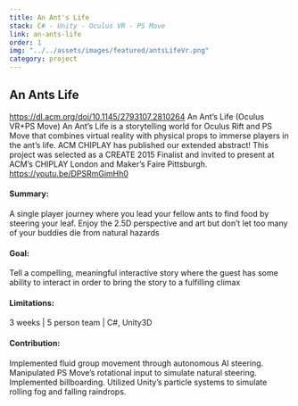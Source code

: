 ```yaml
---
title: An Ant's Life
stack: C# - Unity - Oculus VR - PS Move
link: an-ants-life
order: 1 
img: "../../assets/images/featured/antsLifeVr.png"
category: project
---
```


## An Ants Life
https://dl.acm.org/doi/10.1145/2793107.2810264 
An Ant’s Life (Oculus VR+PS Move)
An Ant’s Life is a storytelling world for Oculus Rift and PS Move that combines virtual reality with physical props to immerse players in the ant’s life.
ACM CHIPLAY has published our extended abstract! This project was selected as a CREATE 2015 Finalist and invited to present at ACM’s CHIPLAY London and Maker’s Faire Pittsburgh.
https://youtu.be/DPSRmGimHh0 
#### Summary:	
A single player journey where you lead your fellow ants to find food by steering your leaf. Enjoy the 2.5D perspective and art but don’t let too many of your buddies die from natural hazards  
#### Goal:
Tell a compelling, meaningful interactive story where the guest has some ability to interact in order to bring the story to a fulfilling climax  
#### Limitations:
3 weeks | 5 person team | C#, Unity3D  
#### Contribution:
Implemented fluid group movement through autonomous AI steering. Manipulated PS Move’s rotational input to simulate natural steering. Implemented billboarding. Utilized Unity’s particle systems to simulate rolling fog and falling raindrops.
 <br />